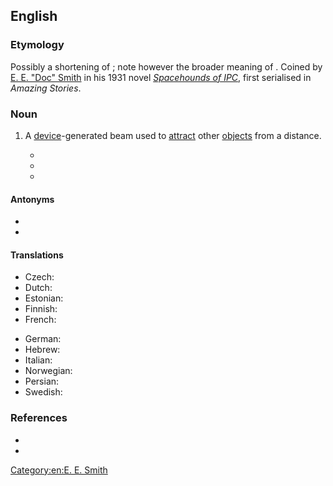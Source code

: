 ==English==

===Etymology===
Possibly a shortening of {{m|en|[[attractor]] [[beam]]}}; note however the broader meaning of {{m|en|tractor|gloss=machinery that pulls something}}. Coined by [[w:E. E. Smith|E. E. "Doc" Smith]] in his 1931 novel ''[[wikipedia:Spacehounds of IPC|Spacehounds of IPC]]'', first serialised in ''Amazing Stories''.

===Noun===
{{wikipedia}}
{{en-noun}}

# {{lb|en|science fiction}} A [[device]]-generated beam used to [[attract]] other [[object]]s from a distance.
#* {{quote-magazine
|year=1931
|month=August
|title=[[wikipedia:Spacehounds of IPC|Spacehounds of IPC]]
|first=E. E. "Doc"
|last=Smith
|authorlink=E. E. Smith
|magazine=Amazing Stories
|volume=6
|issue=5
|page=549
|passage=Through it Stevens saw with satisfaction that the ''Forlorn Hope'' was not being abandoned; in the grip of powerful '''tractor beams''', every fragment of the wreckage was following close behind them in their flight through space.
}}
#* {{quote-magazine
|year=1945
|month=June
|title=The Ethical Equations
|first=Murray
|last=Leinster
|authorlink=Murray Leinster
|magazine=Astounding Science Fiction
|volume=35
|issue=4
|page=122
|passage=By the way they're braced, there are '''tractor beams''' and pressor beams and—there are vacuum tubes that have grids but apparently work with cold cathodes.
}}
#* {{quote-video
|year=1977
|people=[[wikipedia:George Lucas|George Lucas]]
|title=[[wikipedia:Star Wars (film)|Star Wars Episode IV: A New Hope]]
|passage=Han Solo: "We're caught in a '''tractor beam'''! It's pulling us in!"
}}

====Antonyms====
* {{l|en|pressor beam}}
* {{l|en|repulsor beam}}

====Translations====
{{trans-top|science fiction device}}
* Czech: {{t-check|cs|vlečný paprsek}}
* Dutch: {{t-check|nl|trekstraal}}
* Estonian: {{t-check|et|haardekiir}}
* Finnish: {{t|fi|vetosäde}}
* French: {{t-check|fr|rayon tracteur|m}}
{{trans-mid}}
* German: {{t-check|de|Traktorstrahl}}
* Hebrew: {{t-check|he|קרן גרירה}}
* Italian: {{t|it|raggio traente|m}}
* Norwegian: {{t-check|no|traktorstråle}}
* Persian: {{t-check|fa|پرتو کششی}}
* Swedish: {{t-check|sv|traktorstråle}}
{{trans-bottom}}

===References===
* {{R:Brave New Words}}
* {{R:OED SF|131|tractor beam n.}}

[[Category:en:E. E. Smith]]